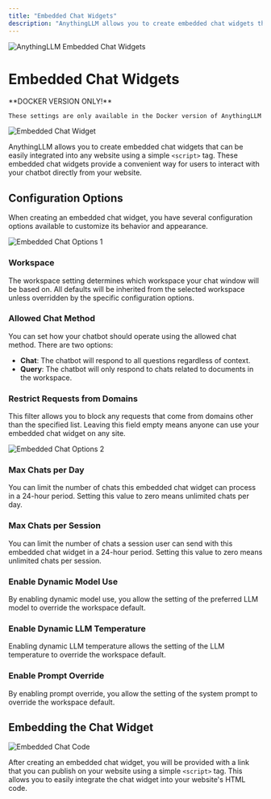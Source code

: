```yaml
---
title: "Embedded Chat Widgets"
description: "AnythingLLM allows you to create embedded chat widgets that can be easily integrated into any website"
---
```



<Image
  src="/images/features/chat-widgets/header-image.png" 
  height={1080} 
  width={1920} 
  quality={100}
  alt="AnythingLLM Embedded Chat Widgets"
/>

# Embedded Chat Widgets

<Callout type="info" emoji="️💡">
  **DOCKER VERSION ONLY!**

    These settings are only available in the Docker version of AnythingLLM
</Callout>

<Image
  src="/images/features/chat-widgets/chat-widget.png" 
  height={1080} 
  width={1920} 
  quality={100}
  alt="Embedded Chat Widget"
/>

AnythingLLM allows you to create embedded chat widgets that can be easily integrated into any website using a simple `<script>` tag. These embedded chat widgets provide a convenient way for users to interact with your chatbot directly from your website.


## Configuration Options

When creating an embedded chat widget, you have several configuration options available to customize its behavior and appearance.

<Image
  src="/images/features/chat-widgets/configuration-options.png" 
  height={1080} 
  width={1920} 
  quality={100}
  alt="Embedded Chat Options 1"
/>


### Workspace

The workspace setting determines which workspace your chat window will be based on. All defaults will be inherited from the selected workspace unless overridden by the specific configuration options.


### Allowed Chat Method

You can set how your chatbot should operate using the allowed chat method. There are two options:

- **Chat**: The chatbot will respond to all questions regardless of context.
- **Query**: The chatbot will only respond to chats related to documents in the workspace.


### Restrict Requests from Domains

This filter allows you to block any requests that come from domains other than the specified list. Leaving this field empty means anyone can use your embedded chat widget on any site.

<Image
  src="/images/features/chat-widgets/domain-blacklist.png" 
  height={1080} 
  width={1920} 
  quality={100}
  alt="Embedded Chat Options 2"
/>


### Max Chats per Day

You can limit the number of chats this embedded chat widget can process in a 24-hour period. Setting this value to zero means unlimited chats per day.


### Max Chats per Session

You can limit the number of chats a session user can send with this embedded chat widget in a 24-hour period. Setting this value to zero means unlimited chats per session.


### Enable Dynamic Model Use

By enabling dynamic model use, you allow the setting of the preferred LLM model to override the workspace default.


### Enable Dynamic LLM Temperature

Enabling dynamic LLM temperature allows the setting of the LLM temperature to override the workspace default.


### Enable Prompt Override

By enabling prompt override, you allow the setting of the system prompt to override the workspace default.


## Embedding the Chat Widget

<Image
  src="/images/features/chat-widgets/embed-code.png" 
  height={1080} 
  width={1920} 
  quality={100}
  alt="Embedded Chat Code"
/>

After creating an embedded chat widget, you will be provided with a link that you can publish on your website using a simple `<script>` tag. This allows you to easily integrate the chat widget into your website's HTML code.